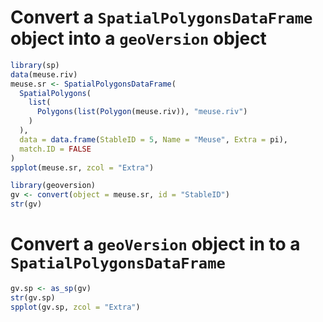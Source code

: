 # Convert a `SpatialPolygonsDataFrame` object into a `geoVersion` object

```r
library(sp)
data(meuse.riv)
meuse.sr <- SpatialPolygonsDataFrame(
  SpatialPolygons(
    list(
      Polygons(list(Polygon(meuse.riv)), "meuse.riv")
    )
  ),
  data = data.frame(StableID = 5, Name = "Meuse", Extra = pi),
  match.ID = FALSE
)
spplot(meuse.sr, zcol = "Extra")
```

```r
library(geoversion)
gv <- convert(object = meuse.sr, id = "StableID")
str(gv)
```

# Convert a `geoVersion` object in to a `SpatialPolygonsDataFrame`

```r
gv.sp <- as_sp(gv)
str(gv.sp)
spplot(gv.sp, zcol = "Extra")
```

